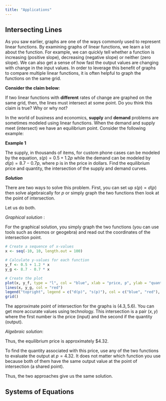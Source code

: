 ```yaml
---
title: "Applications"
---
```

## Intersecting Lines
As you saw earlier, graphs are one of the ways commonly used to represent linear functions. By examining graphs of linear functions, we learn a lot about the function. For example, we can quickly tell whether a function is increasing (positive slope), decreasing (negative slope) or neither (zero slope). We can also get a sense of how fast the output values are changing with change in the input values.
In order to leverage this benefit of graphs to compare multiple linear functions, it is often helpful to graph the functions on the same grid.

**Consider the claim below:** 

If two linear functions with **different** rates of change are graphed on the same grid, then, the lines must intersect at some point. 
Do you think this claim is true? Why or why not?

In the world of business and economics, **supply** and **demand** problems are sometimes modeled using linear functions. When the demand and supply meet (intersect) we have an equilibrium point. Consider the following example:

**Example 1**

The supply, in thousands of items, for custom phone cases can be modeled by the equation, $s(p)=0.5+1.2p$ while the demand can be modeled by $d(p)=8.7−0.7p$, where p is in the price in dollars. Find the equilibrium price and quantity, the intersection of the supply and demand curves.

***Solution***

There are two ways to solve this problem. First, you can set up $s(p)=d(p)$ then solve algebraically for $p$ or simply graph the two functions then look at the point of intersection.

Let us do both.

*Graphical solution* :

For the graphical solution, you simply graph the two functions (you can use tools such as desmos or geogebra) and read out the coordinates of the intersection point.

```r
# Create a sequence of x-values
x <- seq(-10, 10, length.out = 100)

# Calculate y-values for each function
y_f <- 0.5 + 1.2 * x
y_g <- 8.7 - 0.7 * x

# Create the plot
plot(x, y_f, type = "l", col = "blue", xlab = "price, p", ylab = "quantity", main = "Graph of d(p) and s(p)")
lines(x, y_g, col = "red")
legend("topright", legend = c("d(p)", "s(p)"), col = c("blue", "red"), lty = 1)
grid()
```

The approximate point of intersection for the graphs is $(4.3,5.6)$. You can get more accurate values using technology. This intersection is a pair $(x,y)$ where the first number is the price (input) and the second if the quantity (output).


*Algebraic solution*:

```{=tex}
\begin{align}
  0.5+1.2p&=8.7−0.7p\\ \\
  1.2p+0.7p&=8.7-0.5\\ \\
  1.9p&=8.2\\ \\
  p&=\frac{8.2}{1.9}\\ \\
  &=4.32
\end{align}
```
Thus, the equilibrium price is approximately \$4.32.

To find the quantity associated with this price, use any of the two functions to evaluate the output at $p=4.32$. It does not matter which function you use because both of them have the same output value at the point of intersection (a shared point).

```{=tex}
\begin{align}
s(4.32)&=0.5+(1.2\times 4.32)\\ \\
&= 5.68
\end{align}
```

Thus, the two approaches give us the same solution.


## Systems of Equations

